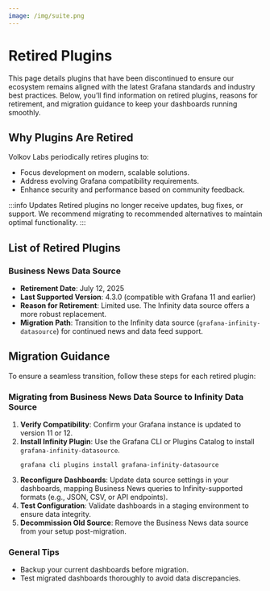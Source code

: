 ```yaml
---
image: /img/suite.png
---
```



# Retired Plugins

This page details plugins that have been discontinued to ensure our ecosystem remains aligned with the latest Grafana standards and industry best practices. Below, you’ll find information on retired plugins, reasons for retirement, and migration guidance to keep your dashboards running smoothly.

## Why Plugins Are Retired

Volkov Labs periodically retires plugins to:

- Focus development on modern, scalable solutions.
- Address evolving Grafana compatibility requirements.
- Enhance security and performance based on community feedback.

:::info Updates
Retired plugins no longer receive updates, bug fixes, or support. We recommend migrating to recommended alternatives to maintain optimal functionality.
:::

## List of Retired Plugins

### Business News Data Source

- **Retirement Date**: July 12, 2025
- **Last Supported Version**: 4.3.0 (compatible with Grafana 11 and earlier)
- **Reason for Retirement**: Limited use. The Infinity data source offers a more robust replacement.
- **Migration Path**: Transition to the Infinity data source (`grafana-infinity-datasource`) for continued news and data feed support.

## Migration Guidance

To ensure a seamless transition, follow these steps for each retired plugin:

### Migrating from Business News Data Source to Infinity Data Source

1. **Verify Compatibility**: Confirm your Grafana instance is updated to version 11 or 12.
2. **Install Infinity Plugin**: Use the Grafana CLI or Plugins Catalog to install `grafana-infinity-datasource`.
   ```
   grafana cli plugins install grafana-infinity-datasource
   ```
3. **Reconfigure Dashboards**: Update data source settings in your dashboards, mapping Business News queries to Infinity-supported formats (e.g., JSON, CSV, or API endpoints).
4. **Test Configuration**: Validate dashboards in a staging environment to ensure data integrity.
5. **Decommission Old Source**: Remove the Business News data source from your setup post-migration.

### General Tips

- Backup your current dashboards before migration.
- Test migrated dashboards thoroughly to avoid data discrepancies.

<Feedback />

